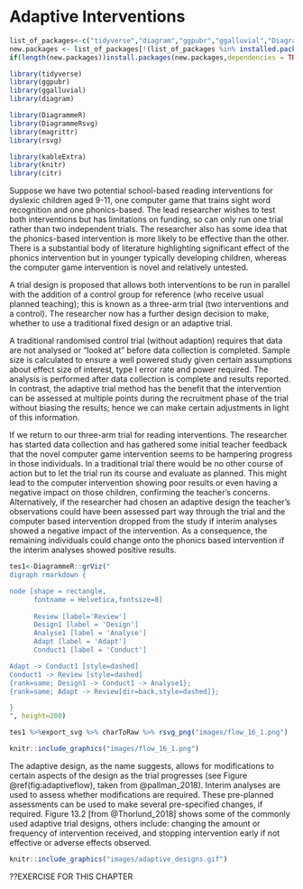 
# Adaptive Interventions {#adaptive}

```r
list_of_packages<-c("tidyverse","diagram","ggpubr","ggalluvial","DiagrammeR","DiagrammeRsvg","rsvg", "knitr", "kableExtra")
new.packages <- list_of_packages[!(list_of_packages %in% installed.packages()[,"Package"])]
if(length(new.packages))install.packages(new.packages,dependencies = TRUE)

library(tidyverse)
library(ggpubr)
library(ggalluvial)
library(diagram)

library(DiagrammeR)
library(DiagrammeRsvg)
library(magrittr)
library(rsvg)

library(kableExtra)
library(knitr)
library(citr)
```

Suppose we have two potential school-based reading interventions for dyslexic children aged 9-11, one computer game that trains sight word recognition and one phonics-based. The lead researcher wishes to test both interventions but has limitations on funding, so can only run one trial rather than two independent trials. The researcher also has some idea that the phonics-based intervention is more likely to be effective than the other. There is a substantial body of literature highlighting significant effect of the phonics intervention but in younger typically developing children, whereas the computer game intervention is novel and relatively untested.

A trial design is proposed that allows both interventions to be run in parallel with the addition of a control group for reference (who receive usual planned teaching); this is known as a three-arm trial (two interventions and a control). The researcher now has a further design decision to make, whether to use a traditional fixed design or an adaptive trial. 

A traditional randomised control trial (without adaption) requires that data are not analysed or "looked at" before data collection is completed. Sample size is calculated to ensure a well powered study given certain assumptions about effect size of interest, type I error rate and power required. The analysis is performed after data collection is complete and results reported. In contrast, the adaptive trial method has the benefit that the intervention can be assessed at multiple points during the recruitment phase of the trial without biasing the results; hence we can make certain adjustments in light of this information.

If we return to our three-arm trial for reading interventions. The researcher has started data collection and has gathered some initial teacher feedback that the novel computer game intervention seems to be hampering progress in those individuals.  In a traditional trial there would be no other course of action but to let the trial run its course and evaluate as planned. This might lead to the computer intervention showing poor results or even having a negative impact on those children, confirming the teacher's concerns. Alternatively, if the researcher had chosen an adaptive design the teacher's observations could have been assessed part way through the trial and the computer based intervention dropped from the study if interim analyses showed a negative impact of the intervention. As a consequence, the remaining individuals could change onto the phonics based intervention if the interim analyses showed positive results.  

```r

tes1<-DiagrammeR::grViz("
digraph rmarkdown {

node [shape = rectangle,
      fontname = Helvetica,fontsize=8]
      
      Review [label='Review']
      Design1 [label = 'Design']
      Analyse1 [label = 'Analyse']
      Adapt [label = 'Adapt']
      Conduct1 [label = 'Conduct']

Adapt -> Conduct1 [style=dashed]
Conduct1 -> Review [style=dashed]
{rank=same; Design1 -> Conduct1 -> Analyse1};
{rank=same; Adapt -> Review[dir=back,style=dashed]};

}
", height=200)

tes1 %>%export_svg %>% charToRaw %>% rsvg_png("images/flow_16_1.png")
```


```r
knitr::include_graphics("images/flow_16_1.png")
``` 

The adaptive design, as the name suggests, allows for modifications to certain aspects of the design as the trial progresses (see Figure \@ref(fig:adaptiveflow), taken from @pallman_2018). Interim analyses are used to assess whether modifications are required. These pre-planned assessments can be used to make several pre-specified changes, if required. Figure 13.2 [from @Thorlund_2018] shows some of the commonly used adaptive trial designs, others include: changing the amount or frequency of intervention received, and stopping intervention early if not effective or adverse effects observed.



```r
knitr::include_graphics("images/adaptive_designs.gif")
``` 


<!--
## More niche trial designs

### Just-in-Time adaptive interventions (JITAI)

### Micro-Randomized Trials (MRT)

### Sequential, Multiple Assignment, Randomized Trial (SMART)

DB - I think we can either just have a custom block listing these, explaining in one sentence what they are good for, and adding links to places where they are explained, or omit - but I don't know about them so if they could be useful for SLTs we could expan
-->

??EXERCISE FOR THIS CHAPTER
